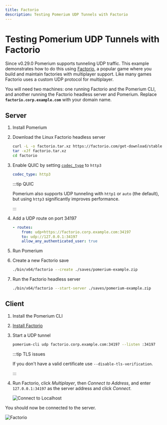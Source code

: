 ```yaml
---
title: Factorio
description: Testing Pomerium UDP Tunnels with Factorio
---
```


# Testing Pomerium UDP Tunnels with Factorio

Since v0.29.0 Pomerium supports tunneling UDP traffic. This example demonstrates how to do this using [Factorio](https://www.factorio.com/), a popular game where you build and maintain factories with multiplayer support. Like many games Factorio uses a custom UDP protocol for multiplayer.

You will need two machines: one running Factorio and the Pomerium CLI, and another running the Factorio headless server and Pomerium. Replace __`factorio.corp.example.com`__ with your domain name.

## Server

1. Install Pomerium
2. Download the Linux Factorio headless server

   ```bash
   curl -L -o factorio.tar.xz https://factorio.com/get-download/stable/headless/linux64
   tar -xJf factorio.tar.xz
   cd factorio
   ```

3. Enable QUIC by setting [`codec_type`](/docs/reference/codec-type) to `http3`

   ```yaml
   codec_type: http3
   ```
   :::tip QUIC

    Pomerium also supports UDP tunneling with `http1` or `auto` (the default), but using `http3` significantly improves performance.

   :::

4. Add a UDP route on port 34197

   ```yaml
   - routes:
       from: udp+https://factorio.corp.example.com:34197
       to: udp://127.0.0.1:34197
       allow_any_authenticated_user: true
   ```


5. Run Pomerium
6. Create a new Factorio save

   ```bash
   ./bin/x64/factorio --create ./saves/pomerium-example.zip
   ```

7. Run the Factorio headless server

    ```bash
    ./bin/x64/factorio --start-server ./saves/pomerium-example.zip
    ```

## Client

1. Install the Pomerium CLI
2. [Install Factorio](https://www.factorio.com/download)
3. Start a UDP tunnel

   ```bash
   pomerium-cli udp factorio.corp.example.com:34197 --listen :34197
   ```

   :::tip TLS issues

   If you don't have a valid certificate use `--disable-tls-verification`.

   :::
4. Run Factorio, click _Multiplayer_, then _Connect to Address_, and enter `127.0.0.1:34197` as the server address and click _Connect_.

   ![Connect to Localhost](img/factorio-connect.png)

You should now be connected to the server.

![Factorio](img/factorio-ticks.png)
